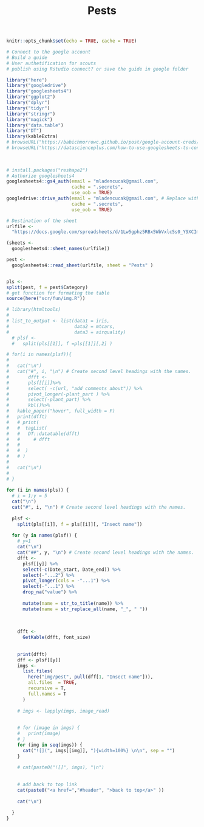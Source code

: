% Pests

```r
knitr::opts_chunk$set(echo = TRUE, cache = TRUE)
```


```r

# Connect to the google account 
# Build a guide
# User authetification for scouts 
# publish using Rstudio connect? or save the guide in google folder 

library("here")
library("googledrive")
library("googlesheets4")
library("ggplot2")
library("dplyr")
library("tidyr")
library("stringr")
library("magick")
library("data.table")
library("DT")
library(kableExtra)
# browseURL("https://babichmorrowc.github.io/post/google-account-creds/")
# browseURL("https://datascienceplus.com/how-to-use-googlesheets-to-connect-r-to-google-sheets/")
 
 

# install.packages("reshape2")
# Authorize googlesheets4
googlesheets4::gs4_auth(email = "mladencucak@gmail.com",
                        cache = ".secrets",
                        use_oob = TRUE)
googledrive::drive_auth(email = "mladencucak@gmail.com", # Replace with your email!
                        cache = ".secrets",
                        use_oob = TRUE)

# Destination of the sheet
urlfile <-
  "https://docs.google.com/spreadsheets/d/1Lw5gphz5RBx5WbVxlc5s0_Y9XCImkdCWwKZh3hgU0zE/edit?usp=sharing"

(sheets <- 
  googlesheets4::sheet_names(urlfile))

pest <- 
  googlesheets4::read_sheet(urlfile, sheet = "Pests" )


pls <- 
split(pest, f = pest$Category)
# get function for formating the table 
source(here("scr/fun/img.R"))


```
 
 
```r

# library(htmltools)
# 
# list_to_output <- list(data1 = iris,
#                        data2 = mtcars,
#                        data3 = airquality)
  # plsf <- 
  #   split(pls[[1]], f =pls[[1]][,2] )

# for(i in names(plsf)){
#   
#   cat("\n") 
#   cat("#", i, "\n") # Create second level headings with the names.
#       dfft <-
#       plsf[[i]]%>% 
#       select( -c(url, "add comments about")) %>% 
#       pivot_longer(-plant_part ) %>% 
#       select(-plant_part) %>% 
#       kbl()%>%
#   kable_paper("hover", full_width = F)
#   print(dfft)
#   # print(
#   #  tagList(
#   #   DT::datatable(dfft)
#   #     # dfft  
#   # 
#   #  )
#   # )
#   
#   cat("\n")
#   
# }
  
for (i in names(pls)) {
  # i = 1;y = 5
  cat("\n")
  cat("#", i, "\n") # Create second level headings with the names.
  
  plsf <-
    split(pls[[i]], f = pls[[i]][, "Insect name"])
  
  for (y in names(plsf)) {
    # y=1
    cat("\n")
    cat("##", y, "\n") # Create second level headings with the names.
    dfft <-
      plsf[[y]] %>%
      select(-c(Date_start, Date_end)) %>%
      select(-"...2") %>%
      pivot_longer(cols = -"...1") %>%
      select(-"...1") %>%
      drop_na("value") %>%
      
      mutate(name = str_to_title(name)) %>%
      mutate(name = str_replace_all(name, "_", " "))
    
     
    
    dfft <-
      GetKable(dfft, font_size)
    
    
    print(dfft)
    dff <- plsf[[y]]
    imgs <-
      list.files(
        here("img/pest", pull(dff[1, "Insect name"])),
        all.files  = TRUE,
        recursive = T,
        full.names = T
      )
    
    # imgs <- lapply(imgs, image_read)
    
    
    # for (image in imgs) {
    #   print(image)
    # }
    for (img in seq(imgs)) {
      cat("![](", imgs[[img]], "){width=100%} \n\n", sep = "")
    }
    
    # cat(paste0("![]", imgs), "\n")
    
    
    # add back to top link
    cat(paste0("<a href=","#header", ">back to top</a>" ))
    
    cat("\n")
    
  }
}
```

 